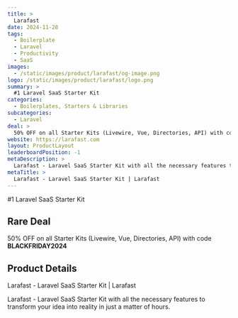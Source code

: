 ```yaml
---
title: >
  Larafast
date: 2024-11-28
tags:
  - Boilerplate
  - Laravel
  - Productivity
  - SaaS
images:
  - /static/images/product/larafast/og-image.png
logo: /static/images/product/larafast/logo.png
summary: >
  #1 Laravel SaaS Starter Kit
categories:
  - Boilerplates, Starters & Libraries
subcategories:
  - Laravel
deal: >
  50% OFF on all Starter Kits (Livewire, Vue, Directories, API) with code **BLACKFRIDAY2024**
website: https://larafast.com
layout: ProductLayout
leaderboardPosition: -1
metaDescription: >
  Larafast - Laravel SaaS Starter Kit with all the necessary features to transform your idea into reality in just a matter of hours.
metaTitle: >
  Larafast - Laravel SaaS Starter Kit | Larafast
---
```

#1 Laravel SaaS Starter Kit

## Rare Deal

50% OFF on all Starter Kits (Livewire, Vue, Directories, API) with code **BLACKFRIDAY2024**

## Product Details

Larafast - Laravel SaaS Starter Kit | Larafast

Larafast - Laravel SaaS Starter Kit with all the necessary features to transform your idea into reality in just a matter of hours.
